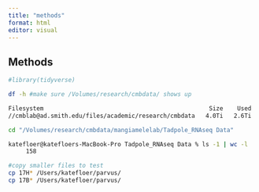 ```yaml
---
title: "methods"
format: html
editor: visual
---
```


## Methods

```r
#library(tidyverse)
```


```bash
df -h #make sure /Volumes/research/cmbdata/ shows up
```

```bash
Filesystem                                               Size    Used   Avail Capacity iused ifree %iused  Mounted on
//cmblab@ad.smith.edu/files/academic/research/cmbdata   4.0Ti   2.6Ti   1.4Ti    67%    711M  363M   66%   /Volumes/research/cmbdata
```

```bash
cd "/Volumes/research/cmbdata/mangiamelelab/Tadpole_RNAseq Data"
```

```bash
katefloer@katefloers-MacBook-Pro Tadpole_RNAseq Data % ls -1 | wc -l
     158
```

```bash
#copy smaller files to test 
cp 17H* /Users/katefloer/parvus/
cp 17B* /Users/katefloer/parvus/
```

